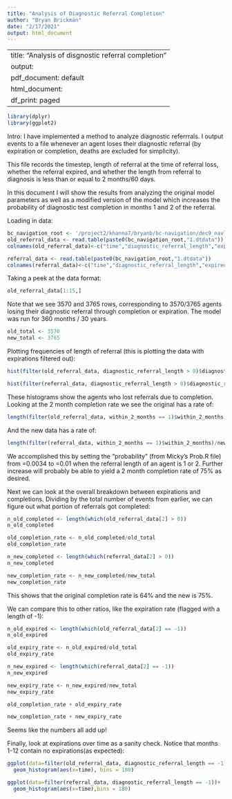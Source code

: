 ```yaml
---
title: "Analysis of Diagnostic Referral Completion"
author: "Bryan Brickman"
date: "2/17/2021"
output: html_document
---
```

---
title: "Analysis of disgnostic referral completion"
output:
  pdf_document: default
  html_document:
    df_print: paged
---
```r
library(dplyr)
library(ggplot2)
```


Intro:
I have implemented a method to analyze diagnostic referrrals. I output events to a file whenever an agent loses their diagnostic referral (by expiration or completion, deaths are excluded for simplicity). 

This file records the timestep, length of referral at the time of referral loss, whether the referral expired, and whether the length from referral to diagnosis is less than or equal to 2 months/60 days.

In this document I will show the results from analyzing the original model parameters as well as a modified version of the model which increases the probability of diagnostic test completion in months 1 and 2 of the referral.

Loading in data:
```r
bc_navigation_root <- '/project2/khanna7/bryanb/bc-navigation/dec9_navlength/bc-navigation/'
old_referral_data <- read.table(paste0(bc_navigation_root,"1.dtdata"))
colnames(old_referral_data)<-c("time","diagnostic_referral_length","expired","within_2_months")

referral_data <- read.table(paste0(bc_navigation_root,"1.dtdata"))
colnames(referral_data)<-c("time","diagnostic_referral_length","expired","within_2_months")

```


Taking a peek at the data format:
```r
old_referral_data[1:15,]
```

Note that we see 3570 and 3765 rows, corresponding to 3570/3765 agents losing their diagnostic referral through completion or expiration. The model was run for 360 months / 30 years.
```r
old_total <- 3570
new_total <- 3765
```


Plotting frequencies of length of referral (this is plotting the data with expirations filtered out):
```r
hist(filter(old_referral_data, diagnostic_referral_length > 0)$diagnostic_referral_length)
```

```r
hist(filter(referral_data, diagnostic_referral_length > 0)$diagnostic_referral_length)
```


These histograms show the agents who lost referrals due to completion.
Looking at the 2 month completion rate we see the original has a rate of:
```r
length(filter(old_referral_data, within_2_months == 1)$within_2_months)/old_total
```

And the new data has a rate of:
```r
length(filter(referral_data, within_2_months == 1)$within_2_months)/new_total

```

We accomplished this by setting the "probability" (from Micky's Prob.R file) from =0.0034 to =0.01 when the referral length of an agent is 1 or 2. Further increase will probably be able to yield a 2 month completion rate of 75% as desired.

Next we can look at the overall breakdown between expirations and completions. Dividing by the total number of events from earlier, we can figure out what portion of referrals got completed:
```r
n_old_completed <- length(which(old_referral_data[2] > 0))
n_old_completed
```
```r
old_completion_rate <- n_old_completed/old_total
old_completion_rate
```

```r
n_new_completed <- length(which(referral_data[2] > 0))
n_new_completed
```
```r
new_completion_rate <- n_new_completed/new_total
new_completion_rate
```


This shows that the original completion rate is 64% and the new is 75%.

We can compare this to other ratios, like the expiration rate (flagged with a length of -1):
```r
n_old_expired <- length(which(old_referral_data[2] == -1))
n_old_expired
```
```r
old_expiry_rate <- n_old_expired/old_total
old_expiry_rate
```
```r
n_new_expired <- length(which(referral_data[2] == -1))
n_new_expired
```
```r
new_expiry_rate <- n_new_expired/new_total
new_expiry_rate
```

```r
old_completion_rate + old_expiry_rate
```
```r
new_completion_rate + new_expiry_rate
```

Seems like the numbers all add up!


Finally, look at expirations over time as a sanity check. Notice that months 1-12 contain no expirations(as expected):
```r
ggplot(data=filter(old_referral_data, diagnostic_referral_length == -1))+
  geom_histogram(aes(x=time), bins = 180)
```

```r
ggplot(data=filter(referral_data, diagnostic_referral_length == -1))+
  geom_histogram(aes(x=time),bins = 180)
```
